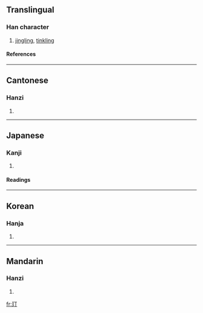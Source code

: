 ==Translingual==
===Han character===
{{Han char|rn=96|rad=玉|as=02|sn=6|four=1112<sub>0</sub>|canj=一土一弓 (MGMN)}}
# [[jingling]], [[tinkling]]
====References====
{{Han ref|kx=0727.070|dkj=20830|dj=1139.030|hdz=21101.050|uh=738E|ud=29582|bh=CA45|bd=51781}}

----
==Cantonese==
===Hanzi===
{{yue-hanzi|jyut=|y=ding1}}
# {{defn|Cantonese}}

----
==Japanese==
===Kanji===
{{ja-kanji|grade=|rs=玉02}}
# {{defn|Japanese}} 
====Readings====
{{ja-readings|on=[[てい]] (tei), [[ちょう]] (chō), [[とう]] (tō)|kun=}}

----
==Korean==
===Hanja===
{{ko-hanja|hangeul=정|eumhun=|rv=jeong|mr=chŏng|y=ceng}}
# {{defn|Korean}}

----
==Mandarin==
===Hanzi===
{{cmn-hanzi|pin=[[dīng]] ([[ding1]])|wg=ting<sup>1</sup>}}
# {{defn|Mandarin}}

[[fr:玎]]